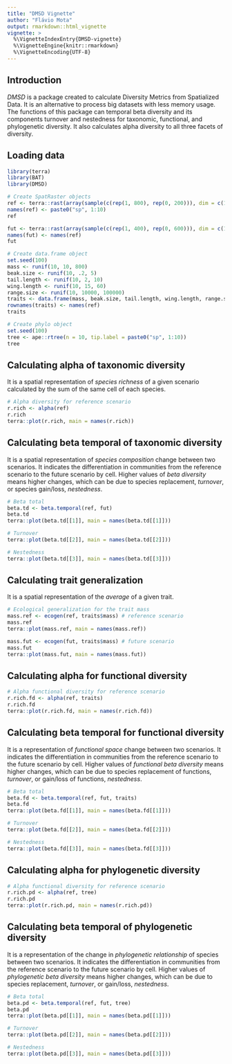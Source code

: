 ```yaml
---
title: "DMSD Vignette"
author: "Flávio Mota"
output: rmarkdown::html_vignette
vignette: >
  %\VignetteIndexEntry{DMSD-vignette}
  %\VignetteEngine{knitr::rmarkdown}
  %\VignetteEncoding{UTF-8}
---
```


## Introduction
*DMSD* is a package created to calculate Diversity Metrics from Spatialized Data. It is an alternative to process big datasets with less memory usage. The functions of this package can temporal beta diversity and its components turnover and nestedness for taxonomic, functional, and phylogenetic diversity. It also calculates alpha diversity to all three facets of diversity.

## Loading data
```r
library(terra)
library(BAT)
library(DMSD)

# Create SpatRaster objects
ref <- terra::rast(array(sample(c(rep(1, 800), rep(0, 200))), dim = c(10, 10, 10)))
names(ref) <- paste0("sp", 1:10)
ref

fut <- terra::rast(array(sample(c(rep(1, 400), rep(0, 600))), dim = c(10, 10, 10)))
names(fut) <- names(ref)
fut

# Create data.frame object
set.seed(100)
mass <- runif(10, 10, 800)
beak.size <- runif(10, .2, 5)
tail.length <- runif(10, 2, 10)
wing.length <- runif(10, 15, 60)
range.size <- runif(10, 10000, 100000)
traits <- data.frame(mass, beak.size, tail.length, wing.length, range.size)
rownames(traits) <- names(ref)
traits

# Create phylo object
set.seed(100)
tree <- ape::rtree(n = 10, tip.label = paste0("sp", 1:10))
tree
```

## Calculating alpha of taxonomic diversity
It is a spatial representation of *species richness* of a given scenario calculated by the sum of the same cell of each species.
```r
# Alpha diversity for reference scenario
r.rich <- alpha(ref)
r.rich
terra::plot(r.rich, main = names(r.rich))
```

## Calculating beta temporal of taxonomic diversity
It is a spatial representation of *species composition* change between two scenarios. It indicates the differentiation in communities from the reference scenario to the future scenario by cell. Higher values of *beta diversity* means higher changes, which can be due to species replacement, *turnover*, or species gain/loss, *nestedness*.
```r
# Beta total
beta.td <- beta.temporal(ref, fut)
beta.td
terra::plot(beta.td[[1]], main = names(beta.td[[1]]))

# Turnover
terra::plot(beta.td[[2]], main = names(beta.td[[2]]))

# Nestedness
terra::plot(beta.td[[3]], main = names(beta.td[[3]]))
```

## Calculating trait generalization
It is a spatial representation of the *average* of a given trait.
```r
# Ecological generalization for the trait mass
mass.ref <- ecogen(ref, traits$mass) # reference scenario
mass.ref
terra::plot(mass.ref, main = names(mass.ref))

mass.fut <- ecogen(fut, traits$mass) # future scenario
mass.fut
terra::plot(mass.fut, main = names(mass.fut))
```
## Calculating alpha for functional diversity
```r
# Alpha functional diversity for reference scenario
r.rich.fd <- alpha(ref, traits)
r.rich.fd
terra::plot(r.rich.fd, main = names(r.rich.fd))
```

## Calculating beta temporal for functional diversity
It is a representation of *functional space* change between two scenarios. It indicates the differentiation in communities from the reference scenario to the future scenario by cell. Higher values of *functional beta diversity* means higher changes, which can be due to species replacement of functions, *turnover*, or  gain/loss of functions, *nestedness*.
```r
# Beta total
beta.fd <- beta.temporal(ref, fut, traits)
beta.fd
terra::plot(beta.fd[[1]], main = names(beta.fd[[1]]))

# Turnover
terra::plot(beta.fd[[2]], main = names(beta.fd[[2]]))

# Nestedness
terra::plot(beta.fd[[3]], main = names(beta.fd[[3]]))
```
## Calculating alpha for phylogenetic diversity
```r
# Alpha functional diversity for reference scenario
r.rich.pd <- alpha(ref, tree)
r.rich.pd
terra::plot(r.rich.pd, main = names(r.rich.pd))
```

## Calculating beta temporal of phylogenetic diversity
It is a representation of the change in *phylogenetic relationship* of species between two scenarios. It indicates the differentiation in communities from the reference scenario to the future scenario by cell. Higher values of *phylogenetic beta diversity* means higher changes, which can be due to species replacement, *turnover*, or gain/loss, *nestedness*.
```r
# Beta total
beta.pd <- beta.temporal(ref, fut, tree)
beta.pd
terra::plot(beta.pd[[1]], main = names(beta.pd[[1]]))

# Turnover
terra::plot(beta.pd[[2]], main = names(beta.pd[[2]]))

# Nestedness
terra::plot(beta.pd[[3]], main = names(beta.pd[[3]]))
```

